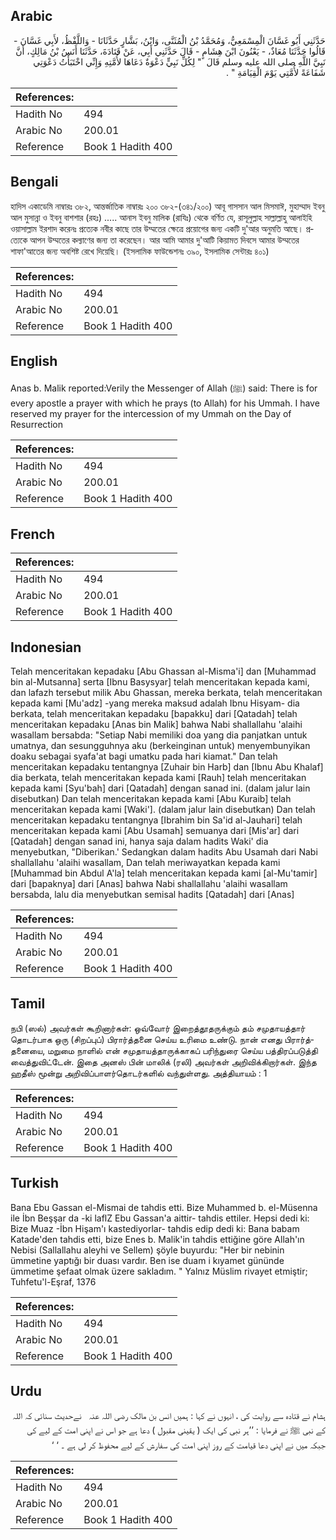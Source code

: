 ## Arabic


<div dir="rtl" lang="ar" style={{fontSize:'larger',backgroundColor:'#f8f9fa',padding:20}}>
حَدَّثَنِي أَبُو غَسَّانَ الْمِسْمَعِيُّ، وَمُحَمَّدُ بْنُ الْمُثَنَّى، وَابْنُ، بَشَّارٍ حَدَّثَانَا - وَاللَّفْظُ، لأَبِي غَسَّانَ - قَالُوا حَدَّثَنَا مُعَاذٌ، - يَعْنُونَ ابْنَ هِشَامٍ - قَالَ حَدَّثَنِي أَبِي، عَنْ قَتَادَةَ، حَدَّثَنَا أَنَسُ بْنُ مَالِكٍ، أَنَّ نَبِيَّ اللَّهِ صلى الله عليه وسلم قَالَ ‏ "‏ لِكُلِّ نَبِيٍّ دَعْوَةٌ دَعَاهَا لأُمَّتِهِ وَإِنِّي اخْتَبَأْتُ دَعْوَتِي شَفَاعَةً لأُمَّتِي يَوْمَ الْقِيَامَةِ ‏"‏ ‏.‏
</div>
<div style={{backgroundColor:'#f8f9fa',padding:20, marginBottom: 10}}><table> <thead> <tr> <th>References:</th> <th></th> </tr> </thead> <tbody><tr><td>Hadith No</td><td>494</td></tr><tr><td>Arabic No</td><td>200.01</td></tr><tr><td>Reference</td><td>Book 1 Hadith 400</td></tr></tbody></table></div>

## Bengali


<div dir="ltr" lang="bn" style={{fontSize:'larger',backgroundColor:'#f8f9fa',padding:20}}>
হাদিস একাডেমি নাম্বারঃ ৩৮২, আন্তর্জাতিক নাম্বারঃ ২০০ ৩৮২-(৩৪১/২০০) আবূ গাসসান আল মিসমাঈ, মুহাম্মাদ ইবনু আল মুসান্না ও ইবনু বাশশার (রহঃ) ..... আনাস ইবনু মালিক (রাযিঃ) থেকে বর্ণিত যে, রাসূলুল্লাহ সাল্লাল্লাহু আলাইহি ওয়াসাল্লাম ইরশাদ করেনঃ প্রত্যেক নবীর কাছে তার উম্মতের ক্ষেত্রে প্রয়োগের জন্য একটি দু'আর অনুমতি আছে। প্রত্যেকে আপন উম্মতের কল্যাণের জন্য তা করেছেন। আর আমি আমার দু'আটি কিয়ামত দিবসে আমার উম্মতের শাফা'আতের জন্য অবশিষ্ট রেখে দিয়েছি। (ইসলামিক ফাউন্ডেশনঃ ৩৯০, ইসলামিক সেন্টারঃ ৪০১)
</div>
<div style={{backgroundColor:'#f8f9fa',padding:20, marginBottom: 10}}><table> <thead> <tr> <th>References:</th> <th></th> </tr> </thead> <tbody><tr><td>Hadith No</td><td>494</td></tr><tr><td>Arabic No</td><td>200.01</td></tr><tr><td>Reference</td><td>Book 1 Hadith 400</td></tr></tbody></table></div>

## English


<div dir="ltr" lang="en" style={{fontSize:'larger',backgroundColor:'#f8f9fa',padding:20}}>
Anas b. Malik reported:Verily the Messenger of Allah (ﷺ) said: There is for every apostle a prayer with which he prays (to Allah) for his Ummah. I have reserved my prayer for the intercession of my Ummah on the Day of Resurrection
</div>
<div style={{backgroundColor:'#f8f9fa',padding:20, marginBottom: 10}}><table> <thead> <tr> <th>References:</th> <th></th> </tr> </thead> <tbody><tr><td>Hadith No</td><td>494</td></tr><tr><td>Arabic No</td><td>200.01</td></tr><tr><td>Reference</td><td>Book 1 Hadith 400</td></tr></tbody></table></div>

## French


<div dir="ltr" lang="fr" style={{fontSize:'larger',backgroundColor:'#f8f9fa',padding:20}}>

</div>
<div style={{backgroundColor:'#f8f9fa',padding:20, marginBottom: 10}}><table> <thead> <tr> <th>References:</th> <th></th> </tr> </thead> <tbody><tr><td>Hadith No</td><td>494</td></tr><tr><td>Arabic No</td><td>200.01</td></tr><tr><td>Reference</td><td>Book 1 Hadith 400</td></tr></tbody></table></div>

## Indonesian


<div dir="ltr" lang="id" style={{fontSize:'larger',backgroundColor:'#f8f9fa',padding:20}}>
Telah menceritakan kepadaku [Abu Ghassan al-Misma'i] dan [Muhammad bin al-Mutsanna] serta [Ibnu Basysyar] telah menceritakan kepada kami, dan lafazh tersebut milik Abu Ghassan, mereka berkata, telah menceritakan kepada kami [Mu'adz] -yang mereka maksud adalah Ibnu Hisyam- dia berkata, telah menceritakan kepadaku [bapakku] dari [Qatadah] telah menceritakan kepadaku [Anas bin Malik] bahwa Nabi shallallahu 'alaihi wasallam bersabda: "Setiap Nabi memiliki doa yang dia panjatkan untuk umatnya, dan sesungguhnya aku (berkeinginan untuk) menyembunyikan doaku sebagai syafa'at bagi umatku pada hari kiamat." Dan telah menceritakan kepadaku tentangnya [Zuhair bin Harb] dan [Ibnu Abu Khalaf] dia berkata, telah menceritakan kepada kami [Rauh] telah menceritakan kepada kami [Syu'bah] dari [Qatadah] dengan sanad ini. (dalam jalur lain disebutkan) Dan telah menceritakan kepada kami [Abu Kuraib] telah menceritakan kepada kami [Waki']. (dalam jalur lain disebutkan) Dan telah menceritakan kepadaku tentangnya [Ibrahim bin Sa'id al-Jauhari] telah menceritakan kepada kami [Abu Usamah] semuanya dari [Mis'ar] dari [Qatadah] dengan sanad ini, hanya saja dalam hadits Waki' dia menyebutkan, "Diberikan.' Sedangkan dalam hadits Abu Usamah dari Nabi shallallahu 'alaihi wasallam, Dan telah meriwayatkan kepada kami [Muhammad bin Abdul A'la] telah menceritakan kepada kami [al-Mu'tamir] dari [bapaknya] dari [Anas] bahwa Nabi shallallahu 'alaihi wasallam bersabda, lalu dia menyebutkan semisal hadits [Qatadah] dari [Anas]
</div>
<div style={{backgroundColor:'#f8f9fa',padding:20, marginBottom: 10}}><table> <thead> <tr> <th>References:</th> <th></th> </tr> </thead> <tbody><tr><td>Hadith No</td><td>494</td></tr><tr><td>Arabic No</td><td>200.01</td></tr><tr><td>Reference</td><td>Book 1 Hadith 400</td></tr></tbody></table></div>

## Tamil


<div dir="ltr" lang="ta" style={{fontSize:'larger',backgroundColor:'#f8f9fa',padding:20}}>
நபி (ஸல்) அவர்கள் கூறினார்கள்: ஒவ்வோர் இறைத்தூதருக்கும் தம் சமுதாயத்தார் தொடர்பாக ஒரு (சிறப்புப்) பிரார்த்தனை செய்ய உரிமை உண்டு. நான் எனது பிரார்த்தனையை, மறுமை நாளில் என் சமுதாயத்தாருக்காகப் பரிந்துரை செய்ய பத்திரப்படுத்தி வைத்துவிட்டேன். இதை அனஸ் பின் மாலிக் (ரலி) அவர்கள் அறிவிக்கிறார்கள். இந்த ஹதீஸ் மூன்று அறிவிப்பாளர்தொடர்களில் வந்துள்ளது. அத்தியாயம் : 1
</div>
<div style={{backgroundColor:'#f8f9fa',padding:20, marginBottom: 10}}><table> <thead> <tr> <th>References:</th> <th></th> </tr> </thead> <tbody><tr><td>Hadith No</td><td>494</td></tr><tr><td>Arabic No</td><td>200.01</td></tr><tr><td>Reference</td><td>Book 1 Hadith 400</td></tr></tbody></table></div>

## Turkish


<div dir="ltr" lang="tr" style={{fontSize:'larger',backgroundColor:'#f8f9fa',padding:20}}>
Bana Ebu Gassan el-Mismai de tahdis etti. Bize Muhammed b. el-Müsenna ile İbn Beşşar da -ki laflZ Ebu Gassan'a aittir- tahdis ettiler. Hepsi dedi ki: Bize Muaz -İbn Hişam'ı kastediyorlar- tahdis edip dedi ki: Bana babam Katade'den tahdis etti, bize Enes b. Malik'in tahdis ettiğine göre Allah'ın Nebisi (Sallallahu aleyhi ve Sellem) şöyle buyurdu: "Her bir nebinin ümmetine yaptığı bir duası vardır. Ben ise duam i kıyamet gününde ümmetime şefaat olmak üzere sakladım. " Yalnız Müslim rivayet etmiştir; Tuhfetu'l-Eşraf, 1376
</div>
<div style={{backgroundColor:'#f8f9fa',padding:20, marginBottom: 10}}><table> <thead> <tr> <th>References:</th> <th></th> </tr> </thead> <tbody><tr><td>Hadith No</td><td>494</td></tr><tr><td>Arabic No</td><td>200.01</td></tr><tr><td>Reference</td><td>Book 1 Hadith 400</td></tr></tbody></table></div>

## Urdu


<div dir="rtl" lang="ur" style={{fontSize:'larger',backgroundColor:'#f8f9fa',padding:20}}>
ہشام نے قتادہ سے روایت کی ، انہوں نے کہا : ہمیں انس بن مالک ‌رضی ‌اللہ ‌عنہ ‌ ‌ نےحدیث سنائی کہ اللہ کے نبی ﷺ نے فرمایا : ’’ہر نبی کی ایک ( یقینی مقبول ) دعا ہے جو اس نے اپنی امت کے لیے کی جبکہ میں نے اپنی دعا قیامت کے روز اپنی امت کی سفارش کے لیے محفوظ کر لی ہے ۔ ‘ ‘
</div>
<div style={{backgroundColor:'#f8f9fa',padding:20, marginBottom: 10}}><table> <thead> <tr> <th>References:</th> <th></th> </tr> </thead> <tbody><tr><td>Hadith No</td><td>494</td></tr><tr><td>Arabic No</td><td>200.01</td></tr><tr><td>Reference</td><td>Book 1 Hadith 400</td></tr></tbody></table></div>